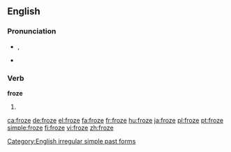 ==English==

===Pronunciation===
* {{IPA|/ˈfɹəʊz/}}, {{X-SAMPA|/"fr\@Uz/}}
* {{rhymes|əʊz}}

===Verb===
'''froze'''

# {{simple past of|freeze}}

[[Category:English irregular simple past forms]]

[[ca:froze]]
[[de:froze]]
[[el:froze]]
[[fa:froze]]
[[fr:froze]]
[[hu:froze]]
[[ja:froze]]
[[pl:froze]]
[[pt:froze]]
[[simple:froze]]
[[fi:froze]]
[[vi:froze]]
[[zh:froze]]